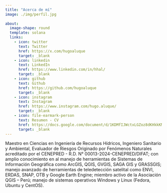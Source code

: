 ```yaml
---
title: "Acerca de mí"
image: ./img/perfil.jpg
  
about:
  image-shape: round
  template: solana
  links:
    - icon: twitter
      text: Twitter
      href: https://x.com/hugoaluque
      target: _blank
    - icon: linkedin
      text: LinkedIn
      href: https://www.linkedin.com/in/hhal/
      target: _blank
    - icon: github
      text: Github
      href: https://github.com/hugoaluque
      target: _blank
    - icon: instagram
      text: Instagram
      href: https://www.instagram.com/hugo.aluque/
      target: _blank
    - icon: file-earmark-person
      text: Resumen - CV
      href: https://docs.google.com/document/d/1KDMfIJWctxLGZoz8dKHkkKMXJxoyg0Cc0jtj53Q_ItU/edit
      target: _blank
---
```


Maestro en Ciencias en Ingeniería de Recursos Hídricos, Ingeniero Sanitario y Ambiental, Evaluador de Riesgos Originado por Fenómenos Naturales acreditado por el CENEPRED - R.D. N° 00013-2024-CENEPRED/DIFAT; con amplio conocimiento en al manejo de herramientas de Sistemas de Información Geográfica como ArcGIS, QGIS, GVGIS, SAGA GIS y GRASSGIS; manejo avanzado de herramientas de teledetección satelital como ENVI, ERDAS, SNAP, OTB y Google Earth Engine; miembro activo de la Asociación QGIS -- Perú; manejo de sistemas operativos Windows y Linux (Fedora, Ubuntu y CentOS).
